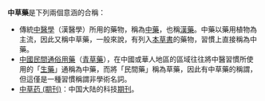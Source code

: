 '''中草藥'''是下列兩個意涵的合稱：

* 傳統[[中醫學|中醫學]]（漢醫學）所用的藥物，稱為[[中藥|中藥]]，也稱[[漢藥|漢藥]]。中藥以藥用植物為主流，因此又稱中草藥，一般來說，有列入[[本草書|本草書]]的藥物，習慣上直接稱為中藥。
* [[中國民間通俗用藥|中國民間通俗用藥]]（[[青草藥|青草藥]]），在中國或華人地區的區域往往將中醫習慣所使用的「[[生藥|生藥]]」通稱為中藥，而將「民間藥」稱為草藥，因此有中草藥的稱謂，但這僅是一種習慣稱謂非學術名詞。
*[[中草药_(期刊)|中草药 (期刊)]]：中国大陆的科技[[期刊|期刊]]。

{{disambig|Cat=三字中國相關消歧義}}